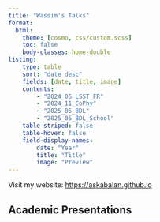 ```yaml
---
title: "Wassim's Talks"
format:
  html:
    theme: [cosmo, css/custom.scss]
    toc: false
    body-classes: home-double
listing:
    type: table
    sort: "date desc"
    fields: [date, title, image]
    contents:
        - "2024_06_LSST_FR"
        - "2024_11_CoPhy"
        - "2025_05_BDL"
        - "2025_05_BDL_School"
    table-striped: false
    table-hover: false
    field-display-names:
        date: "Year"
        title: "Title"
        image: "Preview"
---
```


:::{.callout-note appearance="simple"}
Visit my website: <https://askabalan.github.io>
:::

## Academic Presentations

